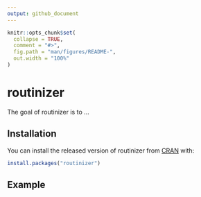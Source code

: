 ```yaml
---
output: github_document
---
```


<!-- README.md is generated from README.Rmd. Please edit that file -->

```r
knitr::opts_chunk$set(
  collapse = TRUE,
  comment = "#>",
  fig.path = "man/figures/README-",
  out.width = "100%"
)
```

# routinizer

<!-- badges: start -->
<!-- badges: end -->

The goal of routinizer is to ...

## Installation

You can install the released version of routinizer from [CRAN](https://CRAN.R-project.org) with:

``` r
install.packages("routinizer")
```

## Example

